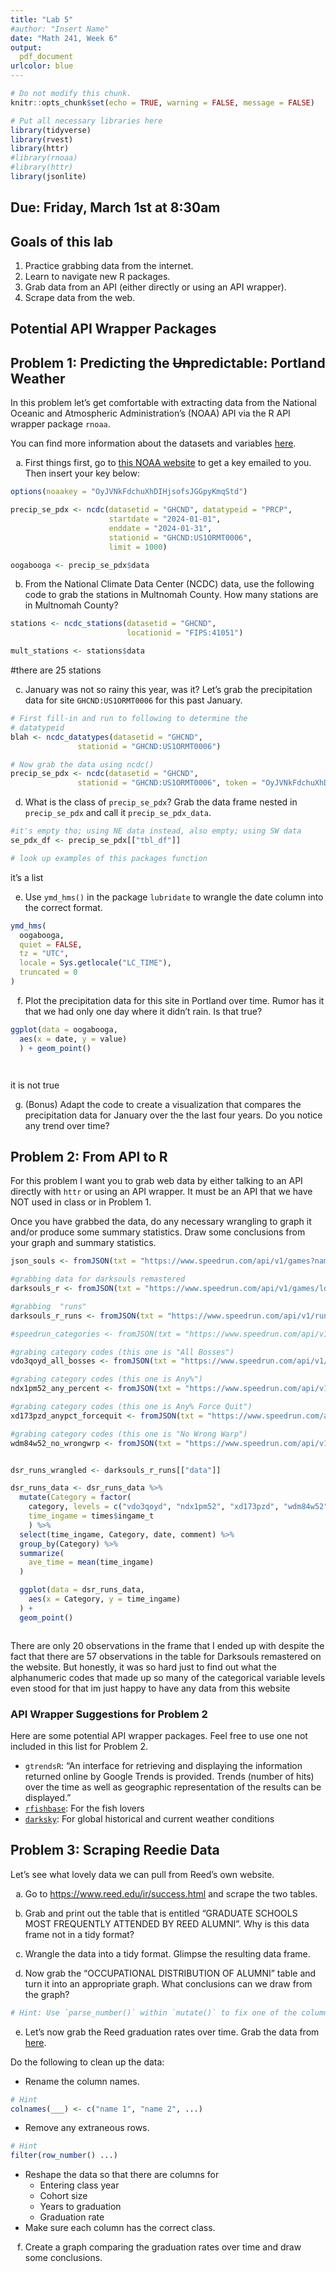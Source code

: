 ```yaml
---
title: "Lab 5"
#author: "Insert Name"
date: "Math 241, Week 6"
output:
  pdf_document
urlcolor: blue
---
```


```r
# Do not modify this chunk.
knitr::opts_chunk$set(echo = TRUE, warning = FALSE, message = FALSE)


```

```r
# Put all necessary libraries here
library(tidyverse)
library(rvest)
library(httr)
#library(rnoaa)
#library(httr)
library(jsonlite)


```



## Due: Friday, March 1st at 8:30am

## Goals of this lab

1. Practice grabbing data from the internet.
1. Learn to navigate new R packages.
1. Grab data from an API (either directly or using an API wrapper).
1. Scrape data from the web.


## Potential API Wrapper Packages

## Problem 1: Predicting the ~~Un~~predictable: Portland Weather

In this problem let's get comfortable with extracting data from the National Oceanic and Atmospheric Administration's (NOAA) API via the R API wrapper package `rnoaa`.

You can find more information about the datasets and variables [here](https://www.ncdc.noaa.gov/homr/reports).


a. First things first, go to [this NOAA website](https://www.ncdc.noaa.gov/cdo-web/token) to get a key emailed to you.  Then insert your key below:

```r
options(noaakey = "OyJVNkFdchuXhDIHjsofsJGGpyKmqStd")
```

```r
precip_se_pdx <- ncdc(datasetid = "GHCND", datatypeid = "PRCP",
                      startdate = "2024-01-01",
                      enddate = "2024-01-31",
                      stationid = "GHCND:US1ORMT0006",
                      limit = 1000)

oogabooga <- precip_se_pdx$data
```


b. From the National Climate Data Center (NCDC) data, use the following code to grab the stations in Multnomah County. How many stations are in Multnomah County?

```r
stations <- ncdc_stations(datasetid = "GHCND", 
                          locationid = "FIPS:41051")

mult_stations <- stations$data
```

#there are 25 stations


c. January was not so rainy this year, was it?  Let's grab the precipitation data for site `GHCND:US1ORMT0006` for this past January.

```r
# First fill-in and run to following to determine the
# datatypeid
blah <- ncdc_datatypes(datasetid = "GHCND",
               stationid = "GHCND:US1ORMT0006")

# Now grab the data using ncdc()
precip_se_pdx <- ncdc(datasetid = "GHCND",
               stationid = "GHCND:US1ORMT0006", token = "OyJVNkFdchuXhDIHjsofsJGGpyKmqStd")
```

d.  What is the class of `precip_se_pdx`?  Grab the data frame nested in `precip_se_pdx` and call it `precip_se_pdx_data`.
```r

#it's empty tho; using NE data instead, also empty; using SW data
se_pdx_df <- precip_se_pdx[["tbl_df"]]

# look up examples of this packages function

```
it's a list

e. Use `ymd_hms()` in the package `lubridate` to wrangle the date column into the correct format.
```r
ymd_hms(
  oogabooga,
  quiet = FALSE,
  tz = "UTC",
  locale = Sys.getlocale("LC_TIME"),
  truncated = 0
)

```
f. Plot the precipitation data for this site in Portland over time.  Rumor has it that we had only one day where it didn't rain.  Is that true?

```r
ggplot(data = oogabooga,
  aes(x = date, y = value)
  ) + geom_point()




```
it is not true

g. (Bonus) Adapt the code to create a visualization that compares the precipitation data for January over the the last four years.  Do you notice any trend over time?




## Problem 2: From API to R 

For this problem I want you to grab web data by either talking to an API directly with `httr` or using an API wrapper.  It must be an API that we have NOT used in class or in Problem 1.

Once you have grabbed the data, do any necessary wrangling to graph it and/or produce some summary statistics. Draw some conclusions from your graph and summary statistics.
```r


json_souls <- fromJSON(txt = "https://www.speedrun.com/api/v1/games?name=darksouls")

#grabbing data for darksouls remastered
darksouls_r <- fromJSON(txt = "https://www.speedrun.com/api/v1/games/lde3woe6")

#grabbing  "runs" 
darksouls_r_runs <- fromJSON(txt = "https://www.speedrun.com/api/v1/runs?game=lde3woe6")

#speedrun_categories <- fromJSON(txt = "https://www.speedrun.com/api/v1/categories?game=lde3woe6")

#grabing category codes (this one is "All Bosses")
vdo3qoyd_all_bosses <- fromJSON(txt = "https://www.speedrun.com/api/v1/categories/vdo3qoyd")

#grabing category codes (this one is Any%")
ndx1pm52_any_percent <- fromJSON(txt = "https://www.speedrun.com/api/v1/categories/ndx1pm52")

#grabing category codes (this one is Any% Force Quit")
xd173pzd_anypct_forcequit <- fromJSON(txt = "https://www.speedrun.com/api/v1/categories/xd173pzd")

#grabing category codes (this one is "No Wrong Warp")
wdm84w52_no_wrongwrp <- fromJSON(txt = "https://www.speedrun.com/api/v1/categories/wdm84w52")


dsr_runs_wrangled <- darksouls_r_runs[["data"]]

dsr_runs_data <- dsr_runs_data %>%
  mutate(Category = factor(
    category, levels = c("vdo3qoyd", "ndx1pm52", "xd173pzd", "wdm84w52"), labels = c("all_bosses", "any_pct", "any_pct_forcequit", "no_wrongwrp")),
    time_ingame = times$ingame_t
    ) %>%
  select(time_ingame, Category, date, comment) %>%
  group_by(Category) %>%
  summarize(
    ave_time = mean(time_ingame)
  )

  ggplot(data = dsr_runs_data, 
    aes(x = Category, y = time_ingame)
  ) + 
  geom_point()



```
There are only 20 observations in the frame that I ended up with despite the fact that there are 57 observations in the table for Darksouls remastered on the website. But honestly, it was so hard just to find out what the alphanumeric codes that made up so many of the categorical variable levels even stood for that im just happy to have any data from this website


### API Wrapper Suggestions for Problem 2

Here are some potential API wrapper packages.  Feel free to use one not included in this list for Problem 2.

* `gtrendsR`: "An interface for retrieving and displaying the information returned online by Google Trends is provided. Trends (number of hits) over the time as well as geographic representation of the results can be displayed."
* [`rfishbase`](https://github.com/ropensci/rfishbase): For the fish lovers
* [`darksky`](https://github.com/hrbrmstr/darksky): For global historical and current weather conditions



## Problem 3: Scraping Reedie Data

Let's see what lovely data we can pull from Reed's own website.  

a. Go to [https://www.reed.edu/ir/success.html](https://www.reed.edu/ir/success.html) and scrape the two tables.




b. Grab and print out the table that is entitled "GRADUATE SCHOOLS MOST FREQUENTLY ATTENDED BY REED ALUMNI".  Why is this data frame not in a tidy format?



c. Wrangle the data into a tidy format. Glimpse the resulting data frame.



d. Now grab the "OCCUPATIONAL DISTRIBUTION OF ALUMNI" table and turn it into an appropriate graph.  What conclusions can we draw from the graph?

```r
# Hint: Use `parse_number()` within `mutate()` to fix one of the columns
```





e. Let's now grab the Reed graduation rates over time.  Grab the data from [here](https://www.reed.edu/ir/gradrateshist.html).

Do the following to clean up the data:

* Rename the column names.  

```r
# Hint
colnames(___) <- c("name 1", "name 2", ...)
```

* Remove any extraneous rows.

```r
# Hint
filter(row_number() ...)
```

* Reshape the data so that there are columns for 
    + Entering class year
    + Cohort size
    + Years to graduation
    + Graduation rate

* Make sure each column has the correct class.    


f. Create a graph comparing the graduation rates over time and draw some conclusions.
